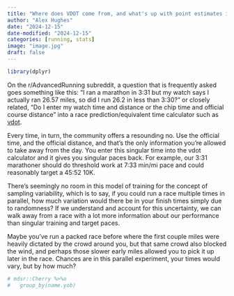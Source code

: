 ```yaml
---
title: "Where does VDOT come from, and what's up with point estimates in pace prediction? Diving into sampling variability in running performances"
author: "Alex Hughes"
date: "2024-12-15"
date-modified: "2024-12-15"
categories: [running, stats]
image: "image.jpg"
draft: false
---
```


```r
library(dplyr)
```

On the r/AdvancedRunning subreddit, a question that is frequently asked goes something like this: "I ran a marathon in 3:31 but my watch says I actually ran 26.57 miles, so did I run 26.2 in less than 3:30?" or closely related, "Do I enter my watch time and distance or the chip time and official course distance" into a race prediction/equivalent time calculator such as [vdot](https://vdoto2.com/calculator/).

Every time, in turn, the community offers a resounding no. Use the official time, and the official distance, and that's the only information you're allowed to take away from the day. You enter this singular time into the vdot calculator and it gives you singular paces back. For example, our 3:31 marathoner should do threshold work at 7:33 min/mi pace and could reasonably target a 45:52 10K.  

There's seemingly no room in this model of training for the concept of sampling variability, which is to say, if you could run a race multiple times in parallel, how much variation would there be in your finish times simply due to randomness? If we understand and account for this uncertainty, we can walk away from a race with a lot more information about our performance than singular training and target paces.  

Maybe you've run a packed race before where the first couple miles were heavily dictated by the crowd around you, but that same crowd also blocked the wind, and perhaps those slower early miles allowed you to pick it up later in the race. Chances are in this parallel experiment, your times would vary, but by how much?  


```r
# mdsr::Cherry %>%o
#   group_by(name.yob) 
```
